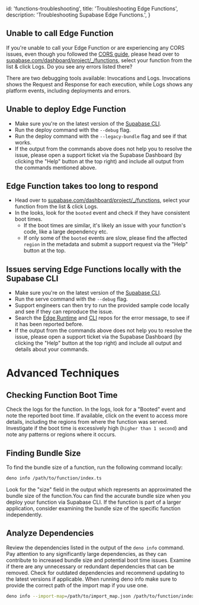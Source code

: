 
  id: 'functions-troubleshooting',
  title: 'Troubleshooting Edge Functions',
  description: 'Troubleshooting Supabase Edge Functions.',
}

## Unable to call Edge Function

If you're unable to call your Edge Function or are experiencing any CORS issues, even though you followed the [CORS guide](/docs/guides/functions/cors), please head over to [supabase.com/dashboard/project/\_/functions](https://supabase.com/dashboard/project/_/functions), select your function from the list & click Logs. Do you see any errors listed there?

There are two debugging tools available: Invocations and Logs. Invocations shows the Request and Response for each execution, while Logs shows any platform events, including deployments and errors.

## Unable to deploy Edge Function

- Make sure you're on the latest version of the [Supabase CLI](/docs/guides/cli#updates).
- Run the deploy command with the `--debug` flag.
- Run the deploy command with the `--legacy-bundle` flag and see if that works.
- If the output from the commands above does not help you to resolve the issue, please open a support ticket via the Supabase Dashboard (by clicking the "Help" button at the top right) and include all output from the commands mentioned above.

## Edge Function takes too long to respond

- Head over to [supabase.com/dashboard/project/\_/functions](https://supabase.com/dashboard/project/_/functions), select your function from the list & click Logs.
- In the looks, look for the `booted` event and check if they have consistent boot times.
  - If the boot times are similar, it's likely an issue with your function's code, like a large dependency etc.
  - If only some of the `booted` events are slow, please find the affected `region` in the metadata and submit a support request via the "Help" button at the top.

## Issues serving Edge Functions locally with the Supabase CLI

- Make sure you're on the latest version of the [Supabase CLI](/docs/guides/cli#updates).
- Run the serve command with the `--debug` flag.
- Support engineers can then try to run the provided sample code locally and see if they can reproduce the issue.
- Search the [Edge Runtime](https://github.com/supabase/edge-runtime) and [CLI](https://github.com/supabase/cli) repos for the error message, to see if it has been reported before.
- If the output from the commands above does not help you to resolve the issue, please open a support ticket via the Supabase Dashboard (by clicking the "Help" button at the top right) and include all output and details about your commands.

# Advanced Techniques

## Checking Function Boot Time

Check the logs for the function. In the logs, look for a "Booted" event and note the reported boot time. If available, click on the event to access more details, including the regions from where the function was served. Investigate if the boot time is excessively high (`higher than 1 second`) and note any patterns or regions where it occurs.

## Finding Bundle Size

To find the bundle size of a function, run the following command locally:

```bash
deno info /path/to/function/index.ts
```

Look for the "size" field in the output which represents an approximated the bundle size of the function.You can find the accurate bundle size when you deploy your function via Supabase CLI. If the function is part of a larger application, consider examining the bundle size of the specific function independently.

## Analyze Dependencies

Review the dependencies listed in the output of the `deno info` command. Pay attention to any significantly large dependencies, as they can contribute to increased bundle size and potential boot time issues.
Examine if there are any unnecessary or redundant dependencies that can be removed. Check for outdated dependencies and recommend updating to the latest versions if applicable. When running deno info make sure to provide the correct path of the import map if you use one.

```bash
deno info --import-map=/path/to/import_map.json /path/to/function/index.ts
```


